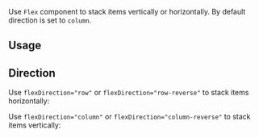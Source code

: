 <ax-layout />

Use `Flex` component to stack items vertically or horizontally. By default direction is set to `column`.

## Usage

<ax-demo name="flex/usage" />

## Direction

Use `flexDirection="row"` or `flexDirection="row-reverse"` to stack items horizontally:

<ax-demo name="flex/horizontal-usage" />

Use `flexDirection="column"` or `flexDirection="column-reverse"` to stack items vertically:

<ax-demo name="flex/vertical-usage" />
